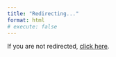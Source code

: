 ```yaml
---
title: "Redirecting..."
format: html
# execute: false
---
```


<script>
    window.location.href = "../journal/presentation.html";
</script>

If you are not redirected, [click here](https://outro-site.com/destino).